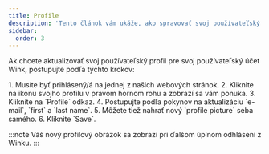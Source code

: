 ```yaml
---
title: Profile
description: 'Tento článok vám ukáže, ako spravovať svoj používateľský profil na Wink'
sidebar:
  order: 3
---
```


Ak chcete aktualizovať svoj používateľský profil pre svoj používateľský účet Wink, postupujte podľa týchto krokov:

<Steps>
  1. Musíte byť prihlásený/á na jednej z našich webových stránok.
  2. Kliknite na ikonu svojho profilu v pravom hornom rohu a zobrazí sa vám ponuka.
  3. Kliknite na `Profile` odkaz.
  4. Postupujte podľa pokynov na aktualizáciu `e-mail`, `first` a `last name`.
  5. Môžete tiež nahrať nový `profile picture` seba samého.
  6. Kliknite `Save`.
</Steps>


:::note
Váš nový profilový obrázok sa zobrazí pri ďalšom úplnom odhlásení z Winku.
:::

